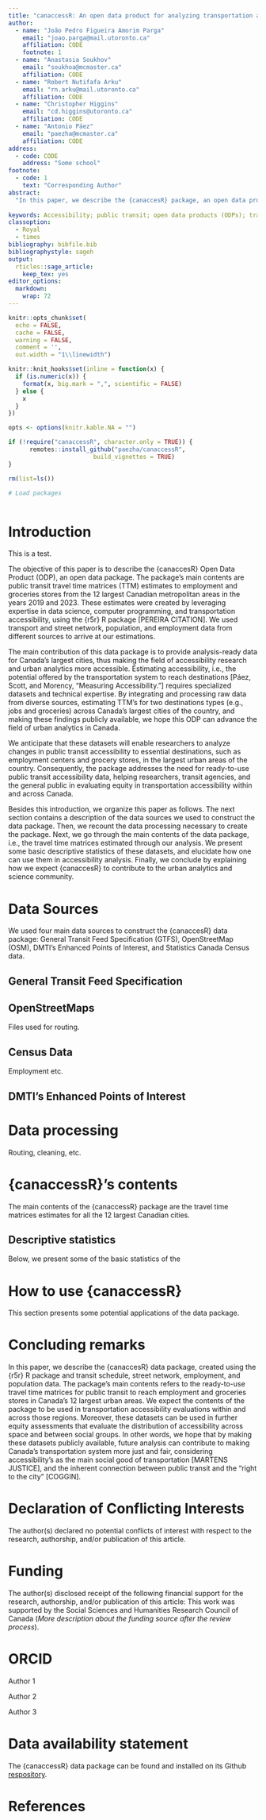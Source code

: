 ```yaml
---
title: "canaccessR: An open data product for analyzing transportation accessibility to employment and grocery stores in Canada’s largest metropolitan areas."
author:
  - name: "João Pedro Figueira Amorim Parga"
    email: "joao.parga@mail.utoronto.ca"
    affiliation: CODE
    footnote: 1
  - name: "Anastasia Soukhov"
    email: "soukhoa@mcmaster.ca"
    affiliation: CODE
  - name: "Robert Nutifafa Arku"
    email: "rn.arku@mail.utoronto.ca"
    affiliation: CODE
  - name: "Christopher Higgins"
    email: "cd.higgins@utoronto.ca"
    affiliation: CODE
  - name: "Antonio Páez"
    email: "paezha@mcmaster.ca"
    affiliation: CODE        
address:
  - code: CODE
    address: "Some school"
footnote:
  - code: 1
    text: "Corresponding Author"
abstract: 
  "In this paper, we describe the {canaccesR} package, an open data product (ODPs) created using the R statistical language. {canaccess} is a data package that provides public transit travel time estimates (travel time matrices - TTM) to employment locations and grocery stores across the 12 largest Canadian metropolitan areas. We calculate these estimates for each Dissemination Area (DA) within these regions for the years 2019 and 2023. To do so, we use the {r5r} R package, General Transit Feed Specification (GTFS), OpenStreetMap (OSM), DMTI’s Enhanced Points of Interest, and Statistics Canada Census data. This data package can be used by researchers, practitioners, and transit agencies to estimate accessibility to essential services across these regions. These estimates can be used to compare different regions across Canada in terms of their accessibility and to conduct within-region equity assessments regarding access to services, which can inform improvements in transportation policies related to accessibility. The package is still in its initial phase and may undergo expansions in the future by adding TTM's for other destinations (e.g., schools, healthcare facilities). Finally, as an ODPs, the {canaccess} package allows for open exploration, use, and contribution by users through its GitHub repository." 
    
keywords: Accessibility; public transit; open data products (ODPs); travel time; employment; grocery stores.
classoption:
  - Royal
  - times
bibliography: bibfile.bib
bibliographystyle: sageh
output:
  rticles::sage_article:
    keep_tex: yes
editor_options: 
  markdown: 
    wrap: 72
---
```


```r
knitr::opts_chunk$set(
  echo = FALSE,
  cache = FALSE,
  warning = FALSE,
  comment = '', 
  out.width = "1\\linewidth")

knitr::knit_hooks$set(inline = function(x) {
  if (is.numeric(x)) {
    format(x, big.mark = ",", scientific = FALSE)
  } else {
    x
  }
})

opts <- options(knitr.kable.NA = "")
```

```r
if (!require("canaccessR", character.only = TRUE)) {
      remotes::install_github("paezha/canaccessR",
                        build_vignettes = TRUE)
}

rm(list=ls())
```

```r
# Load packages

```

```r

```

# Introduction

This is a test.

The objective of this paper is to describe the {canaccesR} Open Data Product (ODP), an open data package.
The package's main contents are public transit travel time matrices (TTM) estimates to employment and groceries stores from the 12 largest Canadian metropolitan areas in the years 2019 and 2023.
These estimates were created by leveraging expertise in data science, computer programming, and transportation accessibility, using the {r5r} R package [PEREIRA CITATION].
We used transport and street network, population, and employment data from different sources to arrive at our estimations.


The main contribution of this data package is to provide analysis-ready data for Canada's largest cities, thus making the field of accessibility research and urban analytics more accessible.
Estimating accessibility, i.e., the potential offered by the transportation system to reach destinations [Páez, Scott, and Morency, “Measuring Accessibility.”] requires specialized datasets and technical expertise.
By integrating and processing raw data from diverse sources, estimating TTM's for two destinations types (e.g., jobs and groceries) across Canada's largest cities of the country, and making these findings publicly available, we hope this ODP can advance the field of urban analytics in Canada.

We anticipate that these datasets will enable researchers to analyze changes in public transit accessibility to essential destinations, such as employment centers and grocery stores, in the largest urban areas of the country.
Consequently, the package addresses the need for ready-to-use public transit accessibility data, helping researchers, transit agencies, and the general public in evaluating equity in transportation accessibility within and across Canada.


Besides this introduction, we organize this paper as follows. 
The next section contains a description of the data sources we used to construct the data package.
Then, we recount the data processing necessary to create the package.
Next, we go through the main contents of the data package, i.e., the travel time matrices estimated through our analysis.
We present some basic descriptive statistics of these datasets, and elucidate how one can use them in accessibility analysis. 
Finally, we conclude by explaining how we expect {canaccesR} to contribute to the urban analytics and science community.

# Data Sources

We used four main data sources to construct the {canaccesR} data package: General Transit Feed Specification (GTFS), OpenStreetMap (OSM), DMTI’s Enhanced Points of Interest, and Statistics Canada Census data.

## General Transit Feed Specification


## OpenStreetMaps

Files used for routing.

## Census Data

Employment etc.

## DMTI’s Enhanced Points of Interest

# Data processing

Routing, cleaning, etc. 

# {canaccessR}'s contents

The main contents of the {canaccessR} package are the travel time matrices estimates for all the 12 largest Canadian cities. 

## Descriptive statistics

Below, we present some of the basic statistics of the 

<!--
# Python integration

Possibly provide a Jupyter Notebook containing a Python script to demonstrate how to read R data files (.rda) and convert them into Pandas DataFrames.

-->

# How to use {canaccessR}

This section presents some potential applications of the data package.


# Concluding remarks

In this paper, we describe the {canaccesR} data package, created using the {r5r} R package and transit schedule, street network, employment, and population data.
The package's main contents refers to the ready-to-use travel time matrices for public transit to reach employment and groceries stores in Canada's 12 largest urban areas.
We expect the contents of the package to be used in transportation accessibility evaluations within and across those regions.
Moreover, these datasets can be used in further equity assessments that evaluate the distribution of accessibility across space and between social groups.
In other words, we hope that by making these datasets publicly available, future analysis can contribute to making Canada's transportation system more just and fair, considering accessibility's as the main social good of transportation [MARTENS JUSTICE], and the inherent connection between public transit and the "right to the city" [COGGIN].


<!-- In conclusion, we argue that the {canaccesR} package adds  -->

<!-- In this sense, the package fulfill one of the main tenets of ODPs products by combining expertise in data science, transportation accessibility, and demographics and generating a set of useful and ready-to-use data vital to estimating transportation accessibility, rather than simply making raw data available. -->
<!-- In other words, the travel time matrics presented by this  -->


<!-- value to the urban analytics and science community by  -->

<!-- We expect the package to have two main contribu -->
<!-- The main contribution from the {canaccesR} package is the  -->

<!-- Finally, we expect that this data package can substantiate accessibility analysis across Canada. -->


# Declaration of Conflicting Interests

The author(s) declared no potential conflicts of interest with respect
to the research, authorship, and/or publication of this article.

# Funding

The author(s) disclosed receipt of the following financial support for
the research, authorship, and/or publication of this article: This work
was supported by the Social Sciences and Humanities Research Council of
Canada (*More description about the funding source after the review
process*).

# ORCID

Author 1 


Author 2 


Author 3


# Data availability statement

The {canaccessR} data package can be found and installed on its Github [respository](https://github.com/paezha/canaccessR).

# References {#references .unnumbered}
